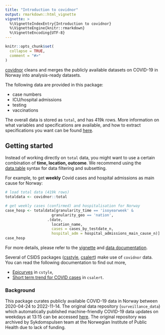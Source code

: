 ```yaml
---
title: "Introduction to covidnor"
output: rmarkdown::html_vignette
vignette: >
  %\VignetteIndexEntry{Introduction to covidnor}
  %\VignetteEngine{knitr::rmarkdown}
  %\VignetteEncoding{UTF-8}
---
```


```r
knitr::opts_chunk$set(
  collapse = TRUE,
  comment = "#>"
)
```


[covidnor](https://www.csids.no/covidnor/) cleans and merges the publicly available datasets on COVID-19 in Norway into analysis-ready datasets. 

The following data are provided in this package: 

* case numbers
* ICU/hospital admissions
* testing
* vaccinations

The overall data is stored as `total`, and has 419k rows. More information on what variables and specifications are available, and how to extract specifications you want can be found [here](https://www.csids.no/covidnor/articles/data_details.html). 


## Getting started

Instead of working directly on `total` data, you might want to use a certain combination of **time, location, outcome**. We recommend using the [data.table](https://cran.r-project.org/web/packages/data.table/vignettes/datatable-intro.html) syntax for data filtering and subsetting.

For example, to get **weekly** Covid cases and hospital admissions as main cause for Norway:

```r
# load total data (419k rows)
totaldata <- covidnor::total

# get weekly cases (confirmed) and hospitalisation for Norway
case_hosp <- totaldata[granularity_time == 'isoyearweek' &
                     granularity_geo == 'nation',
                   .(date, 
                     location_name, 
                     cases = cases_by_testdate_n, 
                     hospital_adm = hospital_admissions_main_cause_n)]
case_hosp
```


For more details, please refer to the [vignette](https://www.csids.no/covidnor/articles/data_details.html) and [data documentation](https://www.csids.no/covidnor/reference/total.html).

Several of CSIDS packages ([csstyle](https://www.csids.no/csstyle/index.html),  [csalert](https://www.csids.no/csalert/index.html)) make use of `covidnor` data. You can read the following documentation to find out more, 

* [Epicurves](https://www.csids.no/csstyle/articles/epicurves.html) in `cstyle`,
* [Short term trend for COVID cases](https://www.csids.no/csalert/articles/short_term_trend_msis.html) in `csalert`.


### Background 

This package curates publicly available COVID-19 data in Norway between 2020-04-24 to 2022-11-14. The original data repository (`surveillance_data`) which automatically published machine-friendly COVID-19 data updates on weekdays at 13:15 can be accessed [here](http://github.com/folkehelseinstituttet/surveillance_data). The original repository was archived by Sykdomspulsen team at the Norwegian Institute of Public Health due to lack of funding. 
